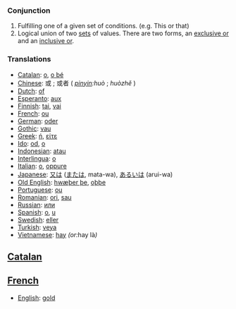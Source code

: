 ===Conjunction===
#Fulfilling one of a given set of conditions.  (e.g. This or that)
#Logical union of two [[set]]s of values.  There are two forms, an [[exclusive or]] and an [[inclusive or]].

===Translations===
*[[Catalan]]: [[o]], [[o bé]]
*[[Chinese]]: 或 ; 或者 ( ''[[pinyin]]:huò'' ; ''huòzhě'' )
*[[Dutch]]: [[of]]
*[[Esperanto]]: [[aux]]
*[[Finnish]]: [[tai]], [[vai]]
*[[French]]: [[ou]]
*[[German]]: [[oder]]
*[[Gothic]]: [[vau]]
*[[Greek]]: [[ή]], [[είτε]]
*[[Ido]]: [[od]], [[o]]
*[[Indonesian]]: [[atau]]
*[[Interlingua]]: [[o]]
*[[Italian]]: [[o]], [[oppure]]
*[[Japanese]]: [[又は]] ([[または]], mata-wa), [[あるいは]] (arui-wa)
*[[Old English]]: [[hwæþer þe]], [[oþþe]]
*[[Portuguese]]: [[ou]]
*[[Romanian]]: [[ori]], [[sau]]
*[[Russian]]: [[или]]
*[[Spanish]]: [[o]], [[u]]
*[[Swedish]]: [[eller]]
*[[Turkish]]: [[veya]]
*[[Vietnamese]]: [[hay]] ''(or: ''hay là'')''

== [[Catalan]] ==
== [[French]] ==

*[[English]]: [[gold]]